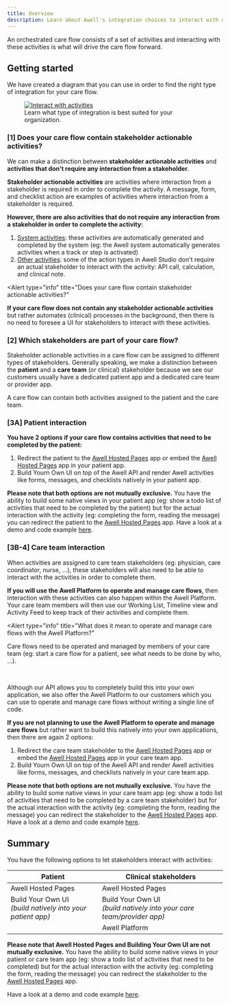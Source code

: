 ```yaml
---
title: Overview
description: Learn about Awell's integration choices to interact with activities in a care flow
---
```


An orchestrated care flow consists of a set of activities and interacting with these activities is what will drive the care flow forward.

## Getting started

We have created a diagram that you can use in order to find the right type of integration for your care flow.

<figure className="w-full flex flex-col justify-center text-center relative">
  <div className="bg-[#fff] p-4 w-full mx-auto rounded-md">
    <a
      href="https://res.cloudinary.com/da7x4rzl4/image/upload/v1673450872/Developer%20portal/interact_with_activities_diagram.png"
      target="_blank"
      className="custom-link"
    >
      <img
        src="https://res.cloudinary.com/da7x4rzl4/image/upload/v1673450872/Developer%20portal/interact_with_activities_diagram.png"
        alt="Interact with activities"
      />
    </a>
  </div>
  <figcaption className="dark:text-slate-400 pt-2">
    Learn what type of integration is best suited for your organization.
  </figcaption>
</figure>

### [1] Does your care flow contain stakeholder actionable activities?

We can make a distinction between **stakeholder actionable activities** and **activities that don't require any interaction from a stakeholder**.

**Stakeholder actionable activities** are activities where interaction from a stakeholder is required in order to complete the activity. A message, form, and checklist action are examples of activities where interaction from a stakeholder is required.

**However, there are also activities that do not require any interaction from a stakeholder in order to complete the activity:**

1. <u>System activities</u>: these activities are automatically generated and
   completed by the system (eg: the Awell system automatically generates
   activities when a track or step is activated)
2. <u>Other activities</u>: some of the action types in Awell Studio don't
   require an actual stakeholder to interact with the activity: API call,
   calculation, and clinical note.

<Alert
  type="info"
  title="Does your care flow contain stakeholder actionable activities?"
>
<p><strong>If your care flow does not contain any stakeholder actionable activities</strong> but rather automates (clinical) processes in the background, then there is no need to foresee a UI for stakeholders to interact with these activities.</p>
</Alert>

### [2] Which stakeholders are part of your care flow?

Stakeholder actionable activities in a care flow can be assigned to different types of stakeholders. Generally speaking, we make a distinction between the **patient** and a **care team** (or clinical) stakeholder because we see our customers usually have a dedicated patient app and a dedicated care team or provider app.

A care flow can contain both activities assigned to the patient and the care team.

### [3A] Patient interaction

**You have 2 options if your care flow contains activities that need to be completed by the patient:**

1. Redirect the patient to the [Awell Hosted Pages](/awell-orchestration/docs/activities/awell-hosted-pages/what-are-awell-hosted-pages) app or embed the [Awell Hosted Pages](/awell-orchestration/docs/activities/awell-hosted-pages/what-are-awell-hosted-pages) app in your patient app.
2. Build Yourn Own UI on top of the Awell API and render Awell activities like forms, messages, and checklists natively in your patient app.

**Please note that both options are not mutually exclusive.** You have the ability to build some native views in your patient app (eg: show a todo list of activities that need to be completed by the patient) but for the actual interaction with the activity (eg: completing the form, reading the message) you can redirect the patient to the [Awell Hosted Pages](/awell-orchestration/docs/activities/awell-hosted-pages/what-are-awell-hosted-pages) app. Have a look at a demo and code example [here](https://orchestration-stories.vercel.app/stories/patient-activity-feed-with-hosted-pages).

### [3B-4] Care team interaction

When activities are assigned to care team stakeholders (eg: physician, care coordinator, nurse, ...), these stakeholders will also need to be able to interact with the activities in order to complete them.

**If you will use the Awell Platform to operate and manage care flows**, then interaction with these activities can also happen within the Awell Platform. Your care team members will then use our Working List, Timeline view and Activity Feed to keep track of their activities and complete them.

<Alert
  type="info"
  title="What does it mean to operate and manage care flows with the Awell Platform?"
>
  <p>
    Care flows need to be operated and managed by members of your care team (eg:
    start a care flow for a patient, see what needs to be done by who, ...).
  </p>
  <br />
  <p>
    Although our API allows you to completely build this into your own
    application, we also offer the Awell Platform to our customers which you can
    use to operate and manage care flows without writing a single line of code.
  </p>
</Alert>

**If you are not planning to use the Awell Platform to operate and manage care flows** but rather want to build this natively into your own applications, then there are again 2 options:

1. Redirect the care team stakeholder to the [Awell Hosted Pages](/awell-orchestration/docs/activities/awell-hosted-pages/what-are-awell-hosted-pages) app or embed the [Awell Hosted Pages](/awell-orchestration/docs/activities/awell-hosted-pages/what-are-awell-hosted-pages) app in your care team app.
2. Build Yourn Own UI on top of the Awell API and render Awell activities like forms, messages, and checklists natively in your care team app.

**Please note that both options are not mutually exclusive.** You have the ability to build some native views in your care team app (eg: show a todo list of activities that need to be completed by a care team stakeholder) but for the actual interaction with the activity (eg: completing the form, reading the message) you can redirect the stakeholder to the [Awell Hosted Pages](/awell-orchestration/docs/activities/awell-hosted-pages/what-are-awell-hosted-pages) app. Have a look at a demo and code example [here](https://orchestration-stories.vercel.app/stories/patient-activity-feed-with-hosted-pages).

## Summary

You have the following options to let stakeholders interact with activities:

<div className="table-wrapper">
  <table>
    <thead>
      <tr>
        <th className="w-1/2 text-center">Patient</th>
        <th className="w-1/2 text-center">Clinical stakeholders</th>
      </tr>
    </thead>
    <tbody className="text-center">
      <tr>
        <td>Awell Hosted Pages</td>
        <td>Awell Hosted Pages</td>
      </tr>
      <tr>
        <td>
          Build Your Own UI
          <br />
          <i>(build natively into your patient app)</i>
        </td>
        <td>
          Build Your Own UI
          <br />
          <i>(build natively into your care team/provider app)</i>
        </td>
      </tr>
      <tr>
        <td></td>
        <td>Awell Platform</td>
      </tr>
    </tbody>
  </table>
</div>

**Please note that Awell Hosted Pages and Building Your Own UI are not mutually exclusive.** You have the ability to build some native views in your patient or care team app (eg: show a todo list of activities that need to be completed) but for the actual interaction with the activity (eg: completing the form, reading the message) you can redirect the stakeholder to the [Awell Hosted Pages](/awell-orchestration/docs/activities/awell-hosted-pages/what-are-awell-hosted-pages) app.

Have a look at a demo and code example [here](https://orchestration-stories.vercel.app/stories/patient-activity-feed-with-hosted-pages).
